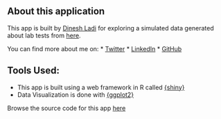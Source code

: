 ## About this application
This app is built by [Dinesh Ladi](https://twitter.com/ladidinesh) for exploring a simulated data generated about lab tests from [here](https://github.com/fontes-lab/RShinyProgrammingExercise).

You can find more about me on:
* [Twitter](https://twitter.com/ladidinesh)
* [LinkedIn](https://www.linkedin.com/in/dineshladi)
* [GitHub](https://github.com/dineshladi)

## Tools Used:
* This app is built using a web framework in R called [{shiny}](https://shiny.rstudio.com)
* Data Visualization is done with [{ggplot2}](https://ggplot2.tidyverse.org)

Browse the source code for this app [here](https://github.com/dineshladi/RShinyExcercise)
